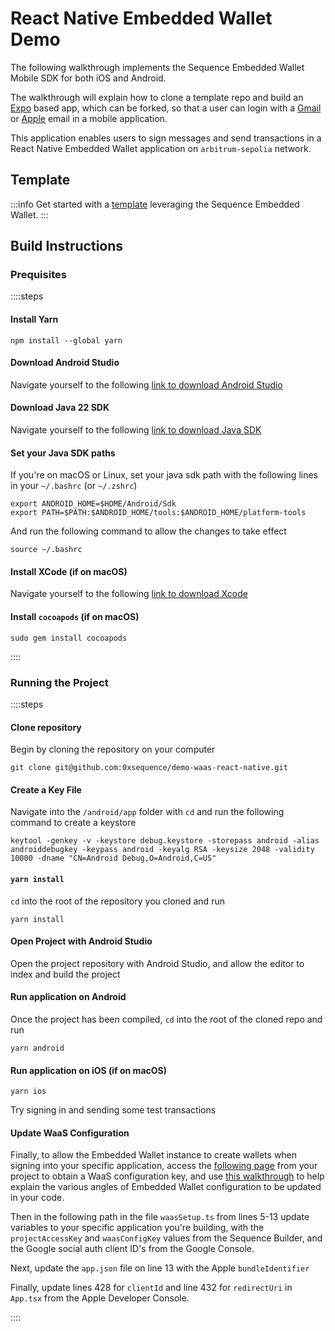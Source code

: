 
# React Native Embedded Wallet Demo

The following walkthrough implements the Sequence Embedded Wallet Mobile SDK for both iOS and Android. 

The walkthrough will explain how to clone a template repo and build an [Expo](https://expo.dev/) based app, which can be forked, so that a user can login with a [Gmail](https://console.cloud.google.com/) or [Apple](https://developer.apple.com/) email in a mobile application. 

This application enables users to sign messages and send transactions in a React Native Embedded Wallet application on `arbitrum-sepolia` network.

## Template
:::info
Get started with a [template](https://github.com/0xsequence/demo-waas-react-native) leveraging the Sequence Embedded Wallet.
:::

## Build Instructions

### Prequisites
::::steps

#### Install Yarn

```shell
npm install --global yarn
```

#### Download Android Studio

Navigate yourself to the following [link to download Android Studio](https://developer.android.com/studio)

#### Download Java 22 SDK 

Navigate yourself to the following [link to download Java SDK](https://www.oracle.com/java/technologies/downloads/)

#### Set your Java SDK paths

If you're on macOS or Linux, set your java sdk path with the following lines in your `~/.bashrc` (or `~/.zshrc`)

```shell
export ANDROID_HOME=$HOME/Android/Sdk
export PATH=$PATH:$ANDROID_HOME/tools:$ANDROID_HOME/platform-tools
```

And run the following command to allow the changes to take effect

```shell
source ~/.bashrc
```

#### Install XCode (if on macOS)

Navigate yourself to the following [link to download Xcode](https://developer.apple.com/xcode/)

#### Install `cocoapods` (if on macOS)

```
sudo gem install cocoapods
```
::::

### Running the Project

::::steps
#### Clone repository

Begin by cloning the repository on your computer

```shell
git clone git@github.com:0xsequence/demo-waas-react-native.git
```

#### Create a Key File

Navigate into the `/android/app` folder with `cd` and run the following command to create a keystore

```
keytool -genkey -v -keystore debug.keystore -storepass android -alias androiddebugkey -keypass android -keyalg RSA -keysize 2048 -validity 10000 -dname "CN=Android Debug,O=Android,C=US"
```

#### `yarn install`
`cd` into the root of the repository you cloned and run

```shell
yarn install
```

#### Open Project with Android Studio 
Open the project repository with Android Studio, and allow the editor to index and build the project

#### Run application on Android

Once the project has been compiled, `cd` into the root of the cloned repo and run

```shell
yarn android
```

#### Run application on iOS (if on macOS)

```shell
yarn ios 
```

Try signing in and sending some test transactions

#### Update WaaS Configuration

Finally, to allow the Embedded Wallet instance to create wallets when signing into your specific application, access the [following page](https://sequence.build/project/default/wallet/embedded-wallet) from your project to obtain a WaaS configuration key, and use [this walkthrough](/solutions/builder/embedded-wallet) to help explain the various angles of Embedded Wallet configuration to be updated in your code.

Then in the following path in the file `waasSetup.ts` from lines 5-13 update variables to your specific application you're building, with the `projectAccessKey` and `waasConfigKey` values from the Sequence Builder, and the Google social auth client ID's from the Google Console.

Next, update the `app.json` file on line 13 with the Apple `bundleIdentifier`

Finally, update lines 428 for `clientId` and line 432 for `redirectUri` in `App.tsx` from the Apple Developer Console.

::::